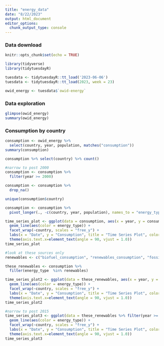 ---
title: "energy_data"
date: "8/22/2023"
output: html_document
editor_options: 
  chunk_output_type: console
---

### Data download

```{r setup, include=FALSE}
knitr::opts_chunk$set(echo = TRUE)

library(tidyverse)
library(tidytuesdayR)

tuesdata <- tidytuesdayR::tt_load('2023-06-06')
tuesdata <- tidytuesdayR::tt_load(2023, week = 23)

owid_energy <- tuesdata$`owid-energy`

```

### Data exploration

```{r}
glimpse(owid_energy)
summary(owid_energy)

```

### Consumption by country

```{r}
consumption <- owid_energy %>%
  select(country, year, population, matches("consumption")) 
summary(consumption)

consumption %>% select(country) %>% count()

#narrow to post 2000
consumption <- consumption %>%
  filter(year >= 2000)

consumption <- consumption %>%
  drop_na()

unique(consumption$country)

consumption <- consumption %>%
  pivot_longer(., -c(country, year, population), names_to = "energy_type", values_to = "consumption")

time_series_plot <- ggplot(data = consumption, aes(x = year, y = consumption)) +
  geom_line(aes(color = energy_type)) +
  facet_wrap(~country, scales = "free_y") +
  labs(x = "Date", y = "Consumption", title = "Time Series Plot", color = "Energy Type") +
  theme(axis.text.x=element_text(angle = 90, vjust = 1.0))
time_series_plot

#look at these sources only
renewables <- c("biofuel_consumption", "renewables_consumption", "fossil_fuel_consumption", "solar_consumption", "wind_consumption")

these_renewables <- consumption %>% 
  filter(energy_type  %in% renewables)

time_series_plot2 <- ggplot(data = these_renewables, aes(x = year, y = consumption)) +
  geom_line(aes(color = energy_type)) +
  facet_wrap(~country, scales = "free_y") +
  labs(x = "Date", y = "Consumption", title = "Time Series Plot", color = "Energy Type") +
  theme(axis.text.x=element_text(angle = 90, vjust = 1.0))
time_series_plot2

#narrow to post 2015
time_series_plot3 <- ggplot(data = these_renewables %>% filter(year >= 2015), aes(x = year, y = consumption)) +
  geom_line(aes(color = energy_type)) +
  facet_wrap(~country, scales = "free_y") +
  labs(x = "Date", y = "Consumption", title = "Time Series Plot", color = "Energy Type") +
  theme(axis.text.x=element_text(angle = 90, vjust = 1.0))
time_series_plot3

```
